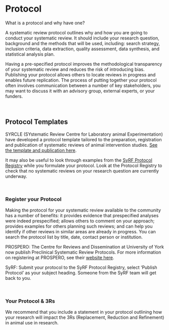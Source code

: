# Protocol


What is a protocol and why have one?

A systematic review protocol outlines why and how you are going to conduct your systematic review. It should include your research question, background and the methods that will be used, including: search strategy, inclusion criteria, data extraction, quality assessment, data synthesis, and statistical analysis plan.

Having a pre-specified protocol improves the methodological transparency of your systematic review and reduces the risk of introducing bias. Publishing your protocol allows others to locate reviews in progress and enables future replication. The process of putting together your protocol often involves communication between a number of key stakeholders, you may want to discuss it with an advisory group, external experts, or your funders.

<br>

## Protocol Templates

SYRCLE (SYstematic Review Centre for Laboratory animal Experimentation) have developed a protocol template tailored to the preparation, registration and publication of systematic reviews of animal intervention studies. [See the template and publication here](https://onlinelibrary.wiley.com/doi/epdf/10.1002/ebm2.7). 


It may also be useful to look through examples from the [SyRF Protocol Registry](http://syrf.org.uk/protocols/) while you formulate your protocol. Look at the Protocol Registry to check that no systematic reviews on your research question are currently underway. 


<br>


### Register your Protocol

Making the protocol for your systematic review available to the community has a number of benefits: it provides evidence that prespecified analyses were indeed prespecified; allows others to comment on your approach; provides examples for others planning such reviews; and can help you identify if other reviews in similar areas are already in progress. You can search the protocol list by title, date, contact person or institution. 


PROSPERO:
The Centre for Reviews and Dissemination at University of York now publish Preclinical Systematic Review Protocols. 
For more information on registering at PROSPERO, see their [website here](https://www.crd.york.ac.uk/prospero/).


SyRF: 
Submit your protocol to the SyRF Protocol Registry, select 'Publish Protocol' as your subject heading. Someone from the SyRF team will get back to you. 


<br>

### Your Protocol & 3Rs


We recommend that you include a statement in your protocol outlining how your research will impact the 3Rs (Replacement, Reduction and Refinement) in animal use in research.  


<br>